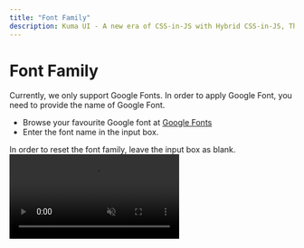 ```yaml
---
title: "Font Family"
description: Kuma UI - A new era of CSS-in-JS with Hybrid CSS-in-JS, Theming and Universal UI Components
---
```



# Font Family

Currently, we only support Google Fonts. In order to apply Google Font, you need to provide the name of Google Font.

- Browse your favourite Google font at [Google Fonts](https://fonts.google.com/)
- Enter the font name in the input box.

<Callout type="info">
  In order to reset the font family, leave the input box as blank.
</Callout>


<br/>

<video className="rounded-lg" muted controls loop playsinline src="/custom-style/change-font-family.webm" />